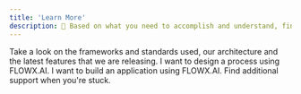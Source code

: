 ```yaml
---
title: 'Learn More'
description: 🚀 Based on what you need to accomplish and understand, find below-suggested tracks you can follow. Choose the track that suits you best.
---
```



<CardGroup cols={2}>
  <Card title="Platform Overview" icon="square-1">
    Take a look on the frameworks and standards used, our architecture and the latest features that we are releasing.
  </Card>
  <Card title="Design a Process" icon="square-2">
    I want to design a process using FLOWX.AI.
  </Card>
  <Card title="Build an Application" icon="square-3">
    I want to build an application using FLOWX.AI.
  </Card>
  <Card title="Additional Support" icon="square-4">
    Find additional support when you're stuck.
  </Card>
</CardGroup>
